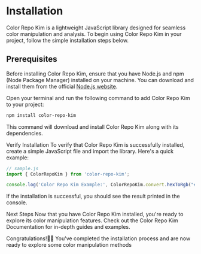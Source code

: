 # Installation

Color Repo Kim is a lightweight JavaScript library designed for seamless color manipulation and analysis. To begin using Color Repo Kim in your project, follow the simple installation steps below.

## Prerequisites

Before installing Color Repo Kim, ensure that you have Node.js and npm (Node Package Manager) installed on your machine. You can download and install them from the official [Node.js website](https://nodejs.org/).


Open your terminal and run the following command to add Color Repo Kim to your project:

```bash
npm install color-repo-kim
```

This command will download and install Color Repo Kim along with its dependencies.

Verify Installation
To verify that Color Repo Kim is successfully installed, create a simple JavaScript file and import the library. Here's a quick example:

```javascript
// sample.js
import { ColorRepoKim } from 'color-repo-kim';

console.log('Color Repo Kim Example:', ColorRepoKim.convert.hexToRgb("#000"));

```

If the installation is successful, you should see the result printed in the console.

Next Steps
Now that you have Color Repo Kim installed, you're ready to explore its color manipulation features. Check out the Color Repo Kim Documentation for in-depth guides and examples.

Congratulations!🎉🎉 You've completed the installation process and are now ready to explore some color manipulation methods
